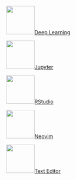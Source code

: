 
::: {.tool .g-col-lg-9 .g-col-12}


<a href="hello/vscode.html" role="button" class="btn btn-outline-light">
![](docs/get-started/images/vscode-logo.png){width="77" fig-alt="VS Code logo."}Deep Learning
</a>

<a href="hello/jupyter.html" role="button" class="btn btn-outline-light">
![](docs/get-started/images/jupyter-logo.png){width="77" fig-alt="Jupyter logo."}Jupyter
</a>

<a href="hello/rstudio.html" role="button" class="btn btn-outline-light">
![](docs/get-started/images/rstudio-logo.png){width="77" fig-alt="RStudio logo."}RStudio
</a>


<a href="docs/get-started/images/neovim.html" role="button" class="btn btn-outline-light">
![](docs/get-started/images/neovim-logo.svg){width="77" fig-alt="Neovim logo."}Neovim
</a>


<a href="hello/text-editor.html" role="button" class="btn btn-outline-light">
![](docs/get-started/images/text-editor-logo.png){width="77" fig-alt="Text Editor logo: a circle with white outline and black fill inside of which is a command-line prompt."}Text Editor
</a>
:::

